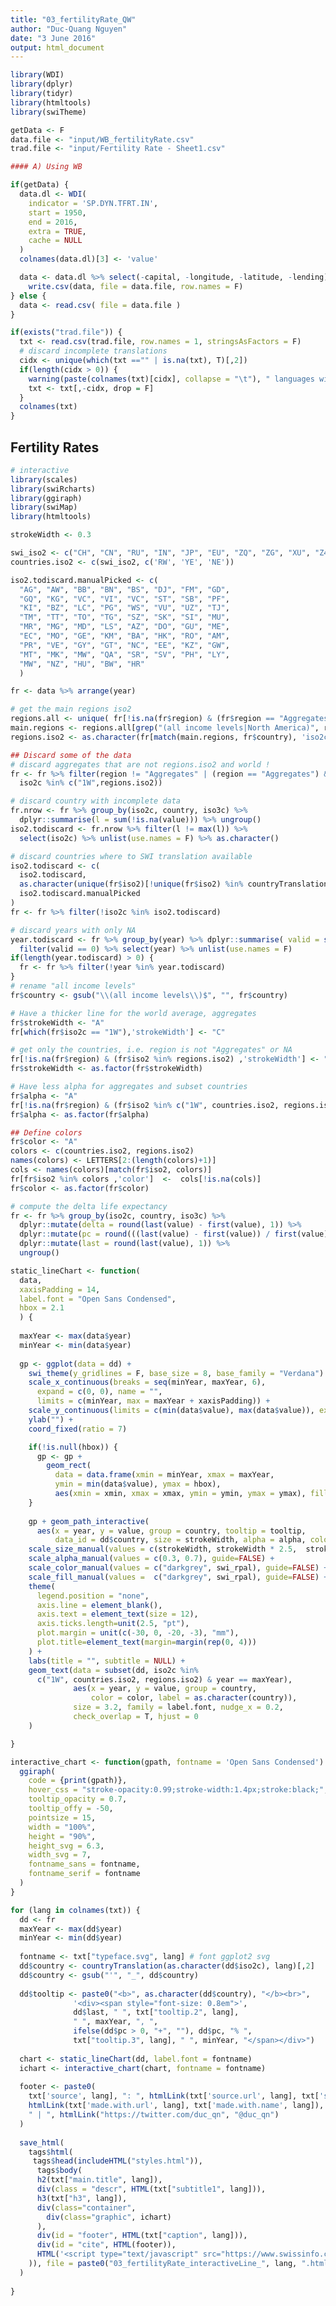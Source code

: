 ```yaml
---
title: "03_fertilityRate_QW"
author: "Duc-Quang Nguyen"
date: "3 June 2016"
output: html_document
---
```


```r
library(WDI)
library(dplyr)
library(tidyr)
library(htmltools)
library(swiTheme)

getData <- F
data.file <- "input/WB_fertilityRate.csv"
trad.file <- "input/Fertility Rate - Sheet1.csv"
```

```r
#### A) Using WB

if(getData) {
  data.dl <- WDI(
    indicator = 'SP.DYN.TFRT.IN',
    start = 1950,  
    end = 2016, 
    extra = TRUE, 
    cache = NULL
  )
  colnames(data.dl)[3] <- 'value'

  data <- data.dl %>% select(-capital, -longitude, -latitude, -lending)
	write.csv(data, file = data.file, row.names = F)
} else {
  data <- read.csv( file = data.file )
}

if(exists("trad.file")) {
  txt <- read.csv(trad.file, row.names = 1, stringsAsFactors = F)
  # discard incomplete translations
  cidx <- unique(which(txt =="" | is.na(txt), T)[,2])
  if(length(cidx > 0)) {
    warning(paste(colnames(txt)[cidx], collapse = "\t"), " languages will be discarded!", "\n")
    txt <- txt[,-cidx, drop = F]
  }
  colnames(txt)  
}


```

## Fertility Rates

```r
# interactive 
library(scales)
library(swiRcharts)
library(ggiraph)
library(swiMap)
library(htmltools)

strokeWidth <- 0.3

swi_iso2 <- c("CH", "CN", "RU", "IN", "JP", "EU", "ZQ", "ZG", "XU", "Z4")
countries.iso2 <- c(swi_iso2, c('RW', 'YE', 'NE'))

iso2.todiscard.manualPicked <- c(
  "AG", "AW", "BB", "BN", "BS", "DJ", "FM", "GD", 
  "GQ", "KG", "VC", "VI", "VC", "ST", "SB", "PF", 
  "KI", "BZ", "LC", "PG", "WS", "VU", "UZ", "TJ", 
  "TM", "TT", "TO", "TG", "SZ", "SK", "SI", "MU",
  "MR", "MG", "MD", "LS", "AZ", "DO", "GU", "ME",
  "EC", "MO", "GE", "KM", "BA", "HK", "RO", "AM",
  "PR", "VE", "GY", "GT", "NC", "EE", "KZ", "GW",
  "MT", "MK", "MW", "QA", "SR", "SV", "PH", "LY",
  "MW", "NZ", "HU", "BW", "HR"
  )

fr <- data %>% arrange(year)

# get the main regions iso2
regions.all <- unique( fr[!is.na(fr$region) & (fr$region == "Aggregates") ,"country"])
main.regions <- regions.all[grep("(all income levels|North America)", regions.all)]
regions.iso2 <- as.character(fr[match(main.regions, fr$country), 'iso2c'])

## Discard some of the data
# discard aggregates that are not regions.iso2 and world !
fr <- fr %>% filter(region != "Aggregates" | (region == "Aggregates") &
  iso2c %in% c("1W",regions.iso2))

# discard country with incomplete data
fr.nrow <- fr %>% group_by(iso2c, country, iso3c) %>% 
  dplyr::summarise(l = sum(!is.na(value))) %>% ungroup()
iso2.todiscard <- fr.nrow %>% filter(l != max(l)) %>% 
  select(iso2c) %>% unlist(use.names = F) %>% as.character()

# discard countries where to SWI translation available
iso2.todiscard <- c(
  iso2.todiscard, 
  as.character(unique(fr$iso2)[!unique(fr$iso2) %in% countryTranslations[,"iso2"]]),
  iso2.todiscard.manualPicked 
)
fr <- fr %>% filter(!iso2c %in% iso2.todiscard)

# discard years with only NA
year.todiscard <- fr %>% group_by(year) %>% dplyr::summarise( valid = sum(!is.na(value))) %>% ungroup() %>%
  filter(valid == 0) %>% select(year) %>% unlist(use.names = F)
if(length(year.todiscard) > 0) {
  fr <- fr %>% filter(!year %in% year.todiscard)
}
# rename "all income levels"
fr$country <- gsub("\\(all income levels\\)$", "", fr$country)

# Have a thicker line for the world average, aggregates
fr$strokeWidth <- "A"
fr[which(fr$iso2c == "1W"),'strokeWidth'] <- "C"

# get only the countries, i.e. region is not "Aggregates" or NA
fr[!is.na(fr$region) & (fr$iso2 %in% regions.iso2) ,'strokeWidth'] <- "B"
fr$strokeWidth <- as.factor(fr$strokeWidth)

# Have less alpha for aggregates and subset countries
fr$alpha <- "A"
fr[!is.na(fr$region) & (fr$iso2 %in% c("1W", countries.iso2, regions.iso2)) ,'alpha'] <- "B"
fr$alpha <- as.factor(fr$alpha)

## Define colors
fr$color <- "A"
colors <- c(countries.iso2, regions.iso2)
names(colors) <- LETTERS[2:(length(colors)+1)]
cols <- names(colors)[match(fr$iso2, colors)]
fr[fr$iso2 %in% colors ,'color']  <-  cols[!is.na(cols)]
fr$color <- as.factor(fr$color)

# compute the delta life expectancy
fr <- fr %>% group_by(iso2c, country, iso3c) %>% 
  dplyr::mutate(delta = round(last(value) - first(value), 1)) %>%
  dplyr::mutate(pc = round(((last(value) - first(value)) / first(value)) * 100)) %>% 
  dplyr::mutate(last = round(last(value), 1)) %>% 
  ungroup()
```



```r

static_lineChart <- function(
  data, 
  xaxisPadding = 14, 
  label.font = "Open Sans Condensed",
  hbox = 2.1
  ) {
  
  maxYear <- max(data$year)
  minYear <- min(data$year)
  
  gp <- ggplot(data = dd) +  
    swi_theme(y_gridlines = F, base_size = 8, base_family = "Verdana") + 
    scale_x_continuous(breaks = seq(minYear, maxYear, 6), 
      expand = c(0, 0), name = "",
      limits = c(minYear, max = maxYear + xaxisPadding)) +
    scale_y_continuous(limits = c(min(data$value), max(data$value)), expand = c(0, 0.05)) + 
    ylab("") + 
    coord_fixed(ratio = 7)

    if(!is.null(hbox)) {
      gp <- gp +
        geom_rect(
          data = data.frame(xmin = minYear, xmax = maxYear,
          ymin = min(data$value), ymax = hbox),
          aes(xmin = xmin, xmax = xmax, ymin = ymin, ymax = ymax), fill = "#ab3d3f", alpha = 0.09)
    }
  
    gp + geom_path_interactive(
      aes(x = year, y = value, group = country, tooltip = tooltip, 
          data_id = dd$country, size = strokeWidth, alpha = alpha, colour = color)) + 
    scale_size_manual(values = c(strokeWidth, strokeWidth * 2.5,  strokeWidth * 6), guide=FALSE) +
    scale_alpha_manual(values = c(0.3, 0.7), guide=FALSE) +
    scale_color_manual(values = c("darkgrey", swi_rpal), guide=FALSE) +
    scale_fill_manual(values =  c("darkgrey", swi_rpal), guide=FALSE) +
    theme(
      legend.position = "none", 
      axis.line = element_blank(),
      axis.text = element_text(size = 12),
      axis.ticks.length=unit(2.5, "pt"),
      plot.margin = unit(c(-30, 0, -20, -3), "mm"),
      plot.title=element_text(margin=margin(rep(0, 4)))
    ) +
    labs(title = "", subtitle = NULL) +
    geom_text(data = subset(dd, iso2c %in% 
      c("1W", countries.iso2, regions.iso2) & year == maxYear),
              aes(x = year, y = value, group = country, 
                  color = color, label = as.character(country)),
              size = 3.2, family = label.font, nudge_x = 0.2, 
              check_overlap = T, hjust = 0
    )

}

interactive_chart <- function(gpath, fontname = 'Open Sans Condensed') {
  ggiraph(
    code = {print(gpath)},
    hover_css = "stroke-opacity:0.99;stroke-width:1.4px;stroke:black;",
    tooltip_opacity = 0.7,
    tooltip_offy = -50,
    pointsize = 15,
    width = "100%",
    height = "90%",
    height_svg = 6.3,
    width_svg = 7,
    fontname_sans = fontname,
    fontname_serif = fontname
  ) 
}

```

```r

for (lang in colnames(txt)) {
  dd <- fr
  maxYear <- max(dd$year)
  minYear <- min(dd$year)
  
  fontname <- txt["typeface.svg", lang] # font ggplot2 svg
  dd$country <- countryTranslation(as.character(dd$iso2c), lang)[,2]
  dd$country <- gsub("'", "_", dd$country)
  
  dd$tooltip <- paste0("<b>", as.character(dd$country), "</b><br>",
              '<div><span style="font-size: 0.8em">',
              dd$last, " ", txt["tooltip.2", lang], 
              " ", maxYear, ", ",
              ifelse(dd$pc > 0, "+", ""), dd$pc, "% ", 
              txt["tooltip.3", lang], " ", minYear, "</span></div>")
  
  chart <- static_lineChart(dd, label.font = fontname)
  ichart <- interactive_chart(chart, fontname = fontname)
  
  footer <- paste0(
    txt['source', lang], ": ", htmlLink(txt['source.url', lang], txt['source.txt', lang]), " | ", txt['made.with', lang], 
    htmlLink(txt['made.with.url', lang], txt['made.with.name', lang]), " | ", htmlLink("http://www.swissinfo.ch", "swissinfo.ch"),
    " | ", htmlLink("https://twitter.com/duc_qn", "@duc_qn")
  )
  
  save_html(
    tags$html(
     tags$head(includeHTML("styles.html")),
      tags$body(    
      h2(txt["main.title", lang]),
      div(class = "descr", HTML(txt["subtitle1", lang])),
      h3(txt["h3", lang]),
      div(class="container",
        div(class="graphic", ichart)
      ),
      div(id = "footer", HTML(txt["caption", lang])),
      div(id = "cite", HTML(footer)),
      HTML('<script type="text/javascript" src="https://www.swissinfo.ch/static/Themes/basic/js/vendor/iframeResizer.contentWindow.3.5.3.min.js"></script>')  
    )), file = paste0("03_fertilityRate_interactiveLine_", lang, ".html")
  )
  
}

```


